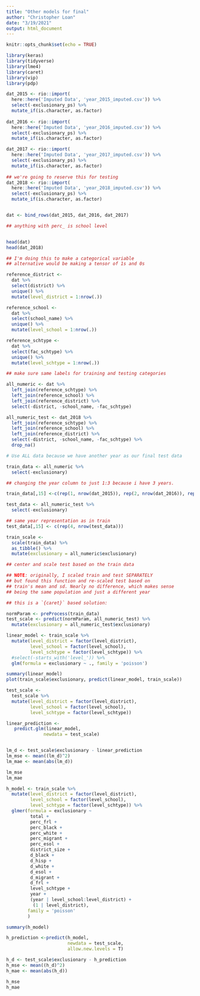 ```yaml
---
title: "Other models for final"
author: "Christopher Loan"
date: "3/19/2021"
output: html_document
---
```


```r
knitr::opts_chunk$set(echo = TRUE)
```

```r
library(keras)
library(tidyverse)
library(lme4)
library(caret)
library(vip)
library(pdp)
```

```r
dat_2015 <- rio::import(
  here::here('Imputed Data', 'year_2015_imputed.csv')) %>% 
  select(-exclusionary_ps) %>% 
  mutate_if(is.character, as.factor)
  
dat_2016 <- rio::import(
  here::here('Imputed Data', 'year_2016_imputed.csv')) %>% 
  select(-exclusionary_ps) %>% 
  mutate_if(is.character, as.factor)

dat_2017 <- rio::import(
  here::here('Imputed Data', 'year_2017_imputed.csv')) %>% 
  select(-exclusionary_ps) %>% 
  mutate_if(is.character, as.factor)
  
## we're going to reserve this for testing
dat_2018 <- rio::import(
  here::here('Imputed Data', 'year_2018_imputed.csv')) %>%
  select(-exclusionary_ps) %>%
  mutate_if(is.character, as.factor)


dat <- bind_rows(dat_2015, dat_2016, dat_2017)

## anything with perc_ is school level


head(dat) 
head(dat_2018)
```

```r

## I'm doing this to make a categorical variable
## alternative would be making a tensor of 1s and 0s

reference_district <- 
  dat %>% 
  select(district) %>% 
  unique() %>% 
  mutate(level_district = 1:nrow(.))

reference_school <- 
  dat %>% 
  select(school_name) %>% 
  unique() %>% 
  mutate(level_school = 1:nrow(.))

reference_schtype <- 
  dat %>% 
  select(fac_schtype) %>% 
  unique() %>% 
  mutate(level_schtype = 1:nrow(.))
```

```r
## make sure same labels for training and testing categories

all_numeric <- dat %>% 
  left_join(reference_schtype) %>% 
  left_join(reference_school) %>% 
  left_join(reference_district) %>% 
  select(-district, -school_name, -fac_schtype)

all_numeric_test <- dat_2018 %>% 
  left_join(reference_schtype) %>% 
  left_join(reference_school) %>% 
  left_join(reference_district) %>% 
  select(-district, -school_name, -fac_schtype) %>% 
  drop_na()
```

```r
# Use ALL data because we have another year as our final test data

train_data <- all_numeric %>%
  select(-exclusionary)

## changing the year column to just 1:3 because i have 3 years. 

train_data[,15] <-c(rep(1, nrow(dat_2015)), rep(2, nrow(dat_2016)), rep(3, nrow(dat_2017))) 

test_data <- all_numeric_test %>%
  select(-exclusionary) 

## same year representation as in train
test_data[,15] <- c(rep(4, nrow(test_data)))
```

```r
train_scale <- 
  scale(train_data) %>% 
  as_tibble() %>% 
  mutate(exclusionary = all_numeric$exclusionary)
```

```r
## center and scale test based on the train data

## NOTE: originally, I scaled train and test SEPARATELY
## but found this function and re-scaled test based on 
## train's mean and sd. Nearly no difference, which makes sense
## being the same population and just a different year

## this is a `{caret}` based solution:

normParam <- preProcess(train_data)
test_scale <- predict(normParam, all_numeric_test) %>% 
  mutate(exclusionary = all_numeric_test$exclusionary)
```

```r
linear_model <- train_scale %>%
  mutate(level_district = factor(level_district),
         level_school = factor(level_school),
         level_schtype = factor(level_schtype)) %>%
  #select(-starts_with('level_')) %>% 
  glm(formula = exclusionary ~ ., family = 'poisson') 

summary(linear_model)
plot(train_scale$exclusionary, predict(linear_model, train_scale))
```

```r
test_scale <- 
  test_scale %>% 
  mutate(level_district = factor(level_district),
         level_school = factor(level_school),
         level_schtype = factor(level_schtype))

linear_prediction <- 
   predict.glm(linear_model, 
              newdata = test_scale)


lm_d <- test_scale$exclusionary - linear_prediction
lm_mse <- mean((lm_d)^2)
lm_mae <- mean(abs(lm_d))

lm_mse
lm_mae
```

```r
h_model <- train_scale %>%
  mutate(level_district = factor(level_district),
         level_school = factor(level_school),
         level_schtype = factor(level_schtype)) %>% 
  glmer(formula = exclusionary ~  
         total + 
         perc_frl + 
         perc_black + 
         perc_white + 
         perc_migrant + 
         perc_esol + 
         district_size + 
         d_black + 
         d_hisp + 
         d_white + 
         d_esol + 
         d_migrant + 
         d_frl + 
         level_schtype + 
         year + 
         (year | level_school:level_district) + 
          (1 | level_district), 
        family = 'poisson'
        )

summary(h_model)

h_prediction <-predict(h_model, 
                       newdata = test_scale, 
                       allow.new.levels = T)

h_d <- test_scale$exclusionary - h_prediction
h_mse <- mean((h_d)^2)
h_mae <- mean(abs(h_d))

h_mse
h_mae
```



